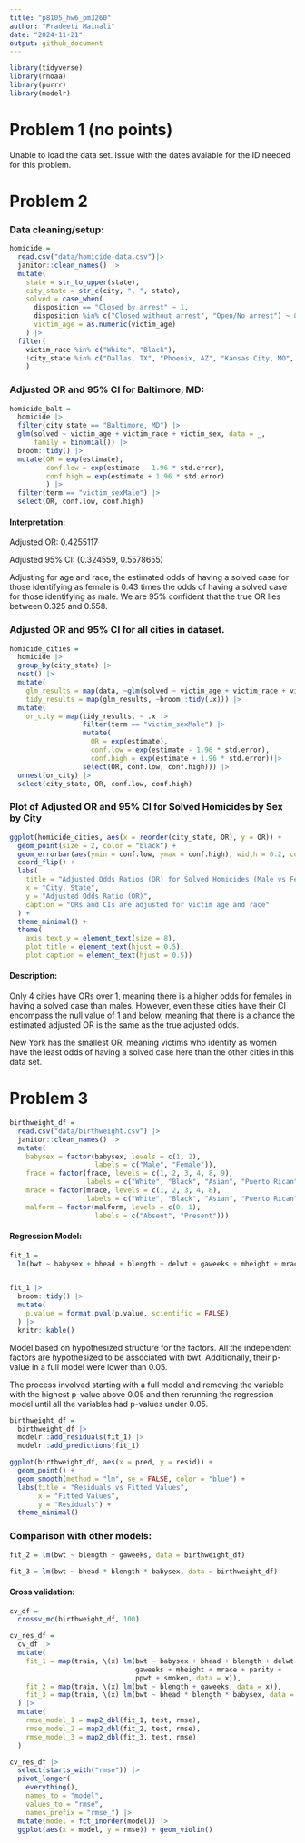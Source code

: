 ```yaml
---
title: "p8105_hw6_pm3260"
author: "Pradeeti Mainali"
date: "2024-11-21"
output: github_document
---
```


```r
library(tidyverse)
library(rnoaa)
library(purrr)
library(modelr)
```

# Problem 1 (no points)

Unable to load the data set. Issue with the dates avaiable for the ID needed for this problem.

# Problem 2

### Data cleaning/setup:

```r
homicide = 
  read.csv("data/homicide-data.csv")|>
  janitor::clean_names() |>
  mutate(
    state = str_to_upper(state),
    city_state = str_c(city, ", ", state),
    solved = case_when(
      disposition == "Closed by arrest" ~ 1, 
      disposition %in% c("Closed without arrest", "Open/No arrest") ~ 0),
      victim_age = as.numeric(victim_age)
    ) |>
  filter(
    victim_race %in% c("White", "Black"),
    !city_state %in% c("Dallas, TX", "Phoenix, AZ", "Kansas City, MO", "Tulsa, AL")
    )

```

### Adjusted OR and 95% CI for Baltimore, MD:

```r
homicide_balt =
  homicide |>
  filter(city_state == "Baltimore, MD") |>
  glm(solved ~ victim_age + victim_race + victim_sex, data = _, 
      family = binomial()) |>
  broom::tidy() |>
  mutate(OR = exp(estimate),
         conf.low = exp(estimate - 1.96 * std.error),
         conf.high = exp(estimate + 1.96 * std.error)
         ) |>
  filter(term == "victim_sexMale") |>
  select(OR, conf.low, conf.high)
```

#### Interpretation: 

Adjusted OR: 0.4255117

Adjusted 95% CI: (0.324559, 0.5578655)

Adjusting for age and race, the estimated odds of having a solved case for those identifying as female is 0.43 times the odds of having a solved case for those identifying as male. We are 95% confident that the true OR lies between 0.325 and 0.558.

### Adjusted OR and 95% CI for all cities in dataset.

```r
homicide_cities =
  homicide |>
  group_by(city_state) |>
  nest() |>
  mutate(
    glm_results = map(data, ~glm(solved ~ victim_age + victim_race + victim_sex, data = .x, family = binomial())),
    tidy_results = map(glm_results, ~broom::tidy(.x))) |>
  mutate(
    or_city = map(tidy_results, ~ .x |>
                  filter(term == "victim_sexMale") |>
                  mutate(
                    OR = exp(estimate),
                    conf.low = exp(estimate - 1.96 * std.error),
                    conf.high = exp(estimate + 1.96 * std.error))|>
                  select(OR, conf.low, conf.high))) |>
  unnest(or_city) |>
  select(city_state, OR, conf.low, conf.high)

```

### Plot of Adjusted OR and 95% CI for Solved Homicides by Sex by City

```r
ggplot(homicide_cities, aes(x = reorder(city_state, OR), y = OR)) +
  geom_point(size = 2, color = "black") +
  geom_errorbar(aes(ymin = conf.low, ymax = conf.high), width = 0.2, color = "hotpink") +
  coord_flip() +
  labs(
    title = "Adjusted Odds Ratios (OR) for Solved Homicides (Male vs Female Victims) by City",
    x = "City, State",
    y = "Adjusted Odds Ratio (OR)",
    caption = "ORs and CIs are adjusted for victim age and race"
  ) +
  theme_minimal() +
  theme(
    axis.text.y = element_text(size = 8),  
    plot.title = element_text(hjust = 0.5), 
    plot.caption = element_text(hjust = 0.5))
```

#### Description:

Only 4 cities have ORs over 1, meaning there is a higher odds for females in having a solved case than males. However, even these cities have their CI encompass the null value of 1 and below, meaning that there is a chance the estimated adjusted OR is the same as the true adjusted odds. 

New York has the smallest OR, meaning victims who identify as women have the least odds of having a solved case here than the other cities in this data set. 

# Problem 3

```r
birthweight_df =
  read.csv("data/birthweight.csv") |>
  janitor::clean_names() |>
  mutate(
    babysex = factor(babysex, levels = c(1, 2), 
                     labels = c("Male", "Female")),
    frace = factor(frace, levels = c(1, 2, 3, 4, 8, 9), 
                   labels = c("White", "Black", "Asian", "Puerto Rican", "Other", "Unknown")),
    mrace = factor(mrace, levels = c(1, 2, 3, 4, 8), 
                   labels = c("White", "Black", "Asian", "Puerto Rican", "Other")),
    malform = factor(malform, levels = c(0, 1), 
                     labels = c("Absent", "Present")))
```

#### Regression Model:

```r
fit_1 =
  lm(bwt ~ babysex + bhead + blength + delwt + gaweeks + mheight + mrace + parity + ppwt + smoken, data = birthweight_df) 


fit_1 |>
  broom::tidy() |>
  mutate(
    p.value = format.pval(p.value, scientific = FALSE)
  ) |>
  knitr::kable()

```

Model based on hypothesized structure for the factors. All the independent factors are hypothesized to be associated with bwt. Additionally, their p-value in a full model were lower than 0.05.

The process involved starting with a full model and removing the variable with the highest p-value above 0.05 and then rerunning the regression model until all the variables had p-values under 0.05.

```r
birthweight_df =
  birthweight_df |>
  modelr::add_residuals(fit_1) |>
  modelr::add_predictions(fit_1)

ggplot(birthweight_df, aes(x = pred, y = resid)) +
  geom_point() +
  geom_smooth(method = "lm", se = FALSE, color = "blue") +
  labs(title = "Residuals vs Fitted Values",
       x = "Fitted Values", 
       y = "Residuals") +
  theme_minimal()
```

### Comparison with other models:

```r
fit_2 = lm(bwt ~ blength + gaweeks, data = birthweight_df)

fit_3 = lm(bwt ~ bhead * blength * babysex, data = birthweight_df)
```

#### Cross validation:

```r
cv_df = 
  crossv_mc(birthweight_df, 100)

cv_res_df = 
  cv_df |>
  mutate(
    fit_1 = map(train, \(x) lm(bwt ~ babysex + bhead + blength + delwt + 
                               gaweeks + mheight + mrace + parity + 
                               ppwt + smoken, data = x)),
    fit_2 = map(train, \(x) lm(bwt ~ blength + gaweeks, data = x)),
    fit_3 = map(train, \(x) lm(bwt ~ bhead * blength * babysex, data = x))
  ) |>
  mutate(
    rmse_model_1 = map2_dbl(fit_1, test, rmse),
    rmse_model_2 = map2_dbl(fit_2, test, rmse),
    rmse_model_3 = map2_dbl(fit_3, test, rmse)
  )

cv_res_df |> 
  select(starts_with("rmse")) |> 
  pivot_longer(
    everything(),
    names_to = "model", 
    values_to = "rmse",
    names_prefix = "rmse_") |> 
  mutate(model = fct_inorder(model)) |> 
  ggplot(aes(x = model, y = rmse)) + geom_violin()
```

